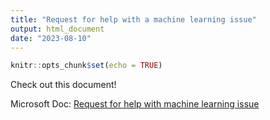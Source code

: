 ```yaml
---
title: "Request for help with a machine learning issue"
output: html_document
date: "2023-08-10"
---
```


```r
knitr::opts_chunk$set(echo = TRUE)
```

Check out this document! 

Microsoft Doc: [Request for help with machine learning issue](https://my.northwood.edu/bbcswebdav/xid-22288836_1) 
